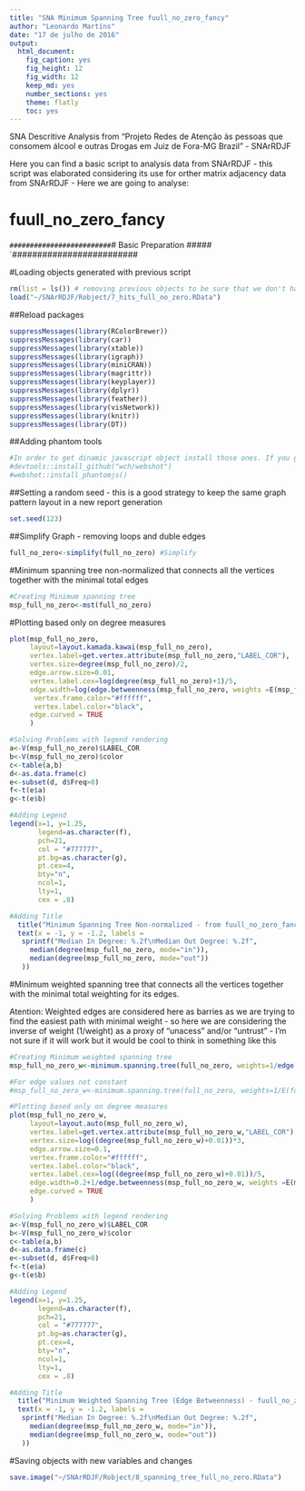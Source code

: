 ```yaml
---
title: "SNA Minimum Spanning Tree fuull_no_zero_fancy"
author: "Leonardo Martins"
date: "17 de julho de 2016"
output: 
  html_document: 
    fig_caption: yes
    fig_height: 12
    fig_width: 12
    keep_md: yes
    number_sections: yes
    theme: flatly
    toc: yes
---
```

SNA Descritive Analysis from "Projeto Redes de Atenção às pessoas que consomem álcool e outras Drogas em Juiz de Fora-MG   Brazil"  - SNArRDJF

Here you can find a basic script to analysis data from SNArRDJF - this script was elaborated considering its use for orther matrix adjacency data from SNArRDJF - Here we are going to analyse:

# fuull_no_zero_fancy

`#########################
`# Basic Preparation #####
`#########################

#Loading objects generated with previous script 
```r
rm(list = ls()) # removing previous objects to be sure that we don't have objects conflicts name
load("~/SNArRDJF/Robject/7_hits_full_no_zero.RData")
```
##Reload packages
```r
suppressMessages(library(RColorBrewer))
suppressMessages(library(car))
suppressMessages(library(xtable))
suppressMessages(library(igraph))
suppressMessages(library(miniCRAN))
suppressMessages(library(magrittr))
suppressMessages(library(keyplayer))
suppressMessages(library(dplyr))
suppressMessages(library(feather))
suppressMessages(library(visNetwork))
suppressMessages(library(knitr))
suppressMessages(library(DT))
```
##Adding phantom tools
```r
#In order to get dinamic javascript object install those ones. If you get problems installing go to Stackoverflow.com and type your error to discover what to do. In some cases the libraries need to be intalled in outside R libs.
#devtools::install_github("wch/webshot")
#webshot::install_phantomjs()
```
##Setting a random seed - this is a good strategy to keep the same graph pattern layout in a new report generation
```r
set.seed(123)
```

##Simplify Graph - removing loops and duble edges 
```r
full_no_zero<-simplify(full_no_zero) #Simplify
```

#Minimum spanning tree non-normalized that connects all the vertices together with the minimal total edges
```r
#Creating Minimum spanning tree
msp_full_no_zero<-mst(full_no_zero)
```
#Plotting based only on degree measures 
```r
plot(msp_full_no_zero, 
     layout=layout.kamada.kawai(msp_full_no_zero), 
     vertex.label=get.vertex.attribute(msp_full_no_zero,"LABEL_COR"),
     vertex.size=degree(msp_full_no_zero)/2,
     edge.arrow.size=0.01,
     vertex.label.cex=log(degree(msp_full_no_zero)+1)/5,
     edge.width=log(edge.betweenness(msp_full_no_zero, weights =E(msp_full_no_zero)$msp_full_no_zero))/5,
      vertex.frame.color="#ffffff",
      vertex.label.color="black",
     edge.curved = TRUE
     )

#Solving Problems with legend rendering 
a<-V(msp_full_no_zero)$LABEL_COR
b<-V(msp_full_no_zero)$color
c<-table(a,b)
d<-as.data.frame(c)
e<-subset(d, d$Freq>0)
f<-t(e$a)
g<-t(e$b)

#Adding Legend
legend(x=1, y=1.25,
       legend=as.character(f),
       pch=21,
       col = "#777777", 
       pt.bg=as.character(g),
       pt.cex=4,
       bty="n", 
       ncol=1,
       lty=1,
       cex = .8)

#Adding Title
  title("Minimum Spanning Tree Non-normalized - from fuull_no_zero_fancy", sub = "Source: from authors ")
  text(x = -1, y = -1.2, labels = 
   sprintf("Median In Degree: %.2f\nMedian Out Degree: %.2f",
     median(degree(msp_full_no_zero, mode="in")), 
     median(degree(msp_full_no_zero, mode="out"))
   ))
```
#Minimum weighted spanning tree that connects all the vertices together with the minimal total weighting for its edges. 

Atention: Weighted edges are considered here as barries as we are trying to find the easiest path with minimal weight - so here we are considering the inverse of weight (1/weight) as a proxy of "unacess" and/or "untrust" - I'm not sure if it will work but it would be cool to think in something like this  

```r
#Creating Minimum weighted spanning tree
msp_full_no_zero_w<-minimum.spanning.tree(full_no_zero, weights=1/edge.betweenness(full_no_zero, weights =E(full_no_zero)$weight), algorithm='prim')

#For edge values not constant 
#msp_full_no_zero_w<-minimum.spanning.tree(full_no_zero, weights=1/E(full_no_zero)$weight, algorithm='prim')

#Plotting based only on degree measures 
plot(msp_full_no_zero_w, 
     layout=layout.auto(msp_full_no_zero_w), 
     vertex.label=get.vertex.attribute(msp_full_no_zero_w,"LABEL_COR"),
     vertex.size=log((degree(msp_full_no_zero_w)+0.01))*3,
     edge.arrow.size=0.1,
     vertex.frame.color="#ffffff",
     vertex.label.color="black",
     vertex.label.cex=log((degree(msp_full_no_zero_w)+0.01))/5,
     edge.width=0.2+1/edge.betweenness(msp_full_no_zero_w, weights =E(msp_full_no_zero_w)$msp_full_no_zero_w)*2,
     edge.curved = TRUE
     )

#Solving Problems with legend rendering 
a<-V(msp_full_no_zero_w)$LABEL_COR
b<-V(msp_full_no_zero_w)$color
c<-table(a,b)
d<-as.data.frame(c)
e<-subset(d, d$Freq>0)
f<-t(e$a)
g<-t(e$b)

#Adding Legend
legend(x=1, y=1.25,
       legend=as.character(f),
       pch=21,
       col = "#777777", 
       pt.bg=as.character(g),
       pt.cex=4,
       bty="n", 
       ncol=1,
       lty=1,
       cex = .8)

#Adding Title
  title("Minimum Weighted Spanning Tree (Edge Betweenness) - fuull_no_zero_fancy", sub = "Source: from authors ")
  text(x = -1, y = -1.2, labels = 
   sprintf("Median In Degree: %.2f\nMedian Out Degree: %.2f",
     median(degree(msp_full_no_zero_w, mode="in")), 
     median(degree(msp_full_no_zero_w, mode="out"))
   ))
```

#Saving objects with new variables and changes
```r
save.image("~/SNArRDJF/Robject/8_spanning_tree_full_no_zero.RData") 
```

